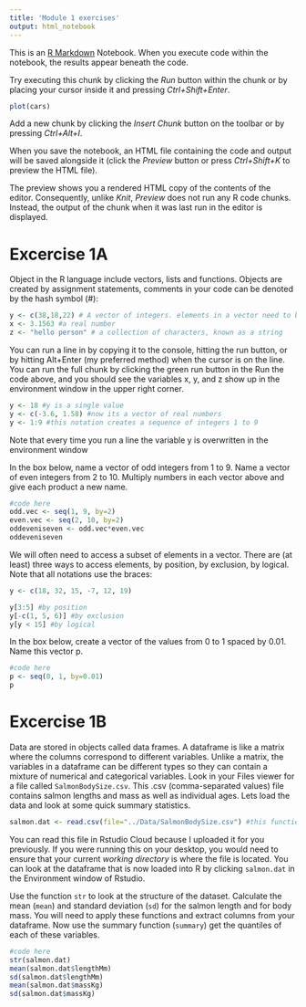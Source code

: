 ```yaml
---
title: 'Module 1 exercises'
output: html_notebook
---
```


This is an [R Markdown](http://rmarkdown.rstudio.com) Notebook. When you execute code within the notebook, the results appear beneath the code. 

Try executing this chunk by clicking the *Run* button within the chunk or by placing your cursor inside it and pressing *Ctrl+Shift+Enter*. 

```r
plot(cars)
```

Add a new chunk by clicking the *Insert Chunk* button on the toolbar or by pressing *Ctrl+Alt+I*.

When you save the notebook, an HTML file containing the code and output will be saved alongside it (click the *Preview* button or press *Ctrl+Shift+K* to preview the HTML file).

The preview shows you a rendered HTML copy of the contents of the editor. Consequently, unlike *Knit*, *Preview* does not run any R code chunks. Instead, the output of the chunk when it was last run in the editor is displayed.


################
# Excercise 1A #
################

Object in the R language include vectors, lists and functions. Objects are created by assignment statements, comments in your code can be denoted by the hash symbol (#):
```r
y <- c(38,18,22) # A vector of integers. elements in a vector need to be all the same type
x <- 3.1563 #a real number
z <- "hello person" # a collection of characters, known as a string
```

You can run a line in by copying it to the console, hitting the run button, or by hitting Alt+Enter (my preferred method) when the cursor is on the line. You can run the full chunk by clicking the green run button in the Run the code above, and you should see the variables x, y, and z show up in the environment window in the upper right corner.

```r
y <- 18 #y is a single value
y <- c(-3.6, 1.58) #now its a vector of real numbers
y <- 1:9 #this notation creates a sequence of integers 1 to 9
```
Note that every time you run a line the variable y is overwritten in the environment window

In the box below, name a vector of odd integers from 1 to 9. Name a vector of even integers from 2 to 10. Multiply numbers in each vector above and give each product a new name.
```r
#code here
odd.vec <- seq(1, 9, by=2)
even.vec <- seq(2, 10, by=2)
oddeveniseven <- odd.vec*even.vec
oddeveniseven
```

We will often need to access a subset of elements in a vector. There are (at least) three ways to access elements, by position, by exclusion, by logical. Note that all notations use the braces:
```r
y <- c(18, 32, 15, -7, 12, 19)

y[3:5] #by position
y[-c(1, 5, 6)] #by exclusion
y[y < 15] #by logical
```

In the box below, create a vector of the values from 0 to 1 spaced by 0.01. Name this vector p. 
```r
#code here
p <- seq(0, 1, by=0.01)
p
```


################
# Excercise 1B #
################

Data are stored in objects called data frames. A dataframe is like a matrix where the columns correspond to different variables. Unlike a matrix, the variables in a dataframe can be different types so they can contain a mixture of numerical and categorical variables. Look in your Files viewer for a file called `SalmonBodySize.csv`. This .csv (comma-separated values) file contains salmon lengths and mass as well as individual ages. Lets load the data and look at some quick summary statistics.

```r
salmon.dat <- read.csv(file="../Data/SalmonBodySize.csv") #this function reads in the salmon body size data and stores it as salmon.dat. It expects a csv file, which is easy to convert to from an excel spreadsheet.
```

You can read this file in Rstudio Cloud because I uploaded it for you previously. If you were running this on your desktop, you would need to ensure that your current *working directory* is where the file is located. You can look at the dataframe that is now loaded into R by clicking `salmon.dat` in the Environment window of Rstudio. 

Use the function `str` to look at the structure of the dataset. Calculate the mean (`mean`) and standard deviation (`sd`) for the salmon length and for body mass. You will need to apply these functions and extract columns from your dataframe. Now use the summary function (`summary`) get the quantiles of each of these variables.

```r
#code here
str(salmon.dat)
mean(salmon.dat$lengthMm)
sd(salmon.dat$lengthMm)
mean(salmon.dat$massKg)
sd(salmon.dat$massKg)

```

